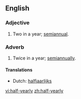 ==English==

===Adjective===
{{infl|en|adjective}}

# Two in a year; [[semiannual]].

===Adverb===
{{infl|en|adverb}}

# Twice in a year; [[semiannually]].

====Translations====
* Dutch: [[halfjaarlijks]]

[[vi:half-yearly]]
[[zh:half-yearly]]
